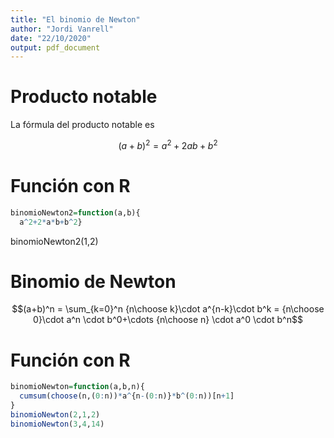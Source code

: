 ```yaml
---
title: "El binomio de Newton"
author: "Jordi Vanrell"
date: "22/10/2020"
output: pdf_document
---
```


# Producto notable

La fórmula del producto notable es

$$(a+b)^2 = a^2+2ab+b^2$$

# Función con R

```r
binomioNewton2=function(a,b){
  a^2+2*a*b+b^2}
```

binomioNewton2(1,2)

# Binomio de Newton

$$(a+b)^n = \sum_{k=0}^n {n\choose k}\cdot a^{n-k}\cdot b^k = {n\choose 0}\cdot a^n \cdot b^0+\cdots {n\choose n} \cdot a^0 \cdot b^n$$

# Función con R

```r
binomioNewton=function(a,b,n){
  cumsum(choose(n,(0:n))*a^{n-(0:n)}*b^(0:n))[n+1]
}
binomioNewton(2,1,2)
binomioNewton(3,4,14)
```

